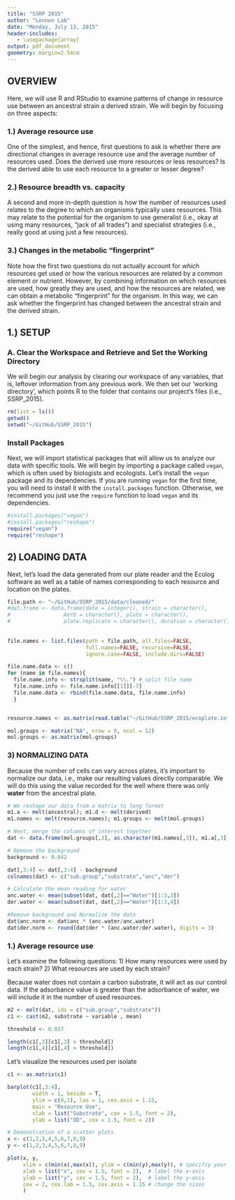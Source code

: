 ```yaml
---
title: "SSRP 2015"
author: "Lennon Lab"
date: "Monday, July 13, 2015"
header-includes:
   - \usepackage{array}
output: pdf_document
geometry: margin=2.54cm
---
```



## OVERVIEW
Here, we will use R and RStudio to examine patterns of change in resource use between an ancestral strain a derived strain. We will begin by focusing on three aspects:

### 1.) Average resource use 
One of the simplest, and hence, first questions to ask is whether there are directional changes in average resource use and the average number of resources used. Does the derived use more resources or less resources? Is the derived able to use each resource to a greater or lesser degree?

### 2.) Resource breadth vs. capacity
A second and more in-depth question is how the number of resources used relates to the degree to which an organisms typically uses resources. This may relate to the potential for the organism to use generalist (i.e., okay at using many resources, "jack of all trades") and specialist strategies (i.e., really good at using just a few resources).

### 3.) Changes in the metabolic "fingerprint"
Note how the first two questions do not actually account for *which* resources get used or how the various resources are related by a common element or nutrient. However, by combining information on which resources are used, how greatly they are used, and how the resources are related, we can obtain a metabolic "fingerprint" for the organism. In this way, we can ask whether the fingerprint has changed between the ancestral strain and the derived strain.


## 1.) SETUP
### A. Clear the Workspace and Retrieve and Set the Working Directory
We will begin our analysis by clearing our workspace of any variables, that is, leftover information from any previous work. We then set our 'working directory', which points R to the folder that contains our project's files (i.e., SSRP_2015).

```r
rm(list = ls()) 
getwd() 
setwd("~/GitHub/SSRP_2015") 
```

### Install Packages
Next, we will import statistical packages that will allow us to analyze our data with specific tools.
We will begin by importing a package called `vegan`, which is often used by biologists and ecologists.
Let's install the `vegan` package and its dependencies. 
If you are running `vegan` for the first time, you will need to install it with the `install.packages` function. 
Otherwise, we recommend you just use the `require` function to load `vegan` and its dependencies.

```r
#install.packages("vegan") 
#install.packages("reshape") 
require("vegan")
require("reshape")
```

## 2) LOADING DATA
Next, let's load the data generated from our plate reader and the Ecolog software as well as a table of names corresponding to each resource and location on the plates.

```r
file.path <- "~/GitHub/SSRP_2015/data/cleaned/"
#dat.frame <- data.frame(date = integer(), strain = character(),
#                 AorD = character(), plate = character(),
#                 plate.replicate = character(), duration = character())
  
  
file.names <- list.files(path = file.path, all.files=FALSE, 
                         full.names=FALSE, recursive=FALSE,
                         ignore.case=FALSE, include.dirs=FALSE)

file.name.data <- c() 
for (name in file.names){
  file.name.info <- strsplit(name, "\\.") # split file name  
  file.name.info <- file.name.info[[1]][-7]
  file.name.data <- rbind(file.name.data, file.name.info)
  }


resource.names <- as.matrix(read.table("~/GitHub/SSRP_2015/ecoplate.info/resource_matrix.txt"))

mol.groups <- matrix("NA", nrow = 8, ncol = 12)
mol.groups <- as.matrix(mol.groups)
```

### 3) NORMALIZING DATA
Because the number of cells can vary across plates, it's important to normalize our data, i.e., make our resulting values directly comparable. We will do this using the value recorded for the well where there was only **water** from the ancestral plate.

```r
# We reshape our data from a matrix to long format
m1.a <- melt(ancestral); m1.d <- melt(derived)
m1.names <- melt(resource.names); m1.groups <- melt(mol.groups)

# Next, merge the columns of interest together
dat <- data.frame(mol.groups[,3], as.character(m1.names[,3]), m1.a[,3], m1.d[,3])

# Remove the background
background <- 0.042

dat[,3:4] <- dat[,3:4] - background
colnames(dat) <- c("sub.group","substrate","anc","der")

# Calculate the mean reading for water
anc.water <- mean(subset(dat, dat[,2]=="Water")[1:3,3])
der.water <- mean(subset(dat, dat[,2]=="Water")[1:3,4])

#Remove background and Normalize the data
dat$anc.norm <- dat$anc * (anc.water/anc.water) 
dat$der.norm <- round(dat$der * (anc.water/der.water), digits = 3) 
```


### 1.) Average resource use
Let's examine the following questions:
1) How many resources were used by each strain?
2) What resources are used by each strain?

Because water does not contain a carbon substrate, it will act as our control data. If the adsorbance value is greater than the adsorbance of water, we will include it in the number of used resources.

```r
m2 <- melt(dat, ids = c("sub.group","substrate"))
c1 <- cast(m2, substrate ~ variable , mean)

threshold <- 0.037

length(c1[,3][c1[,3] > threshold])
length(c1[,4][c1[,4] > threshold])
```

Let's visualize the resources used per isolate
```r
c1 <- as.matrix(c1)

barplot(c1[,3:4],
        width = 1, beside = T,
        ylim = c(0,1), las = 1, cex.axis = 1.15,
        main = "Resource Use",
        xlab = list("Substrate", cex = 1.5, font = 2),
        ylab = list("OD", cex = 1.5, font = 2))

```


```r
# Demonstration of a scatter plots 
x <- c(1,2,3,4,5,6,7,8,9)
y <- c(1,2,3,4,5,6,7,8,9)

plot(x, y, 
     xlim = c(min(x),max(x)), ylim = c(min(y),max(y)), # specifiy your plot range
     xlab = list("x", cex = 1.5, font = 2),  # label the x-axis
     ylab = list("y", cex = 1.5, font = 2),  # label the y-axis            
     cex = 2, cex.lab = 1.5, cex.axis = 1.15 # change the sizes
     )
```